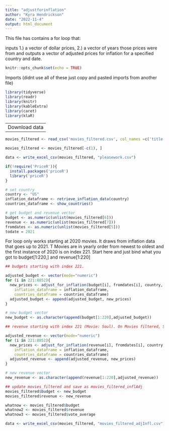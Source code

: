 ---
title: "adjustforinflation"
author: "Kyra Hendrickson"
date: "2022-11-4"
output: html_document
---
This file has contains a  for loop that:

inputs 1.) a vector of dollar prices, 2.) a vector of years those prices were from and outputs a vector of adjusted prices for inflation 
for a specified country and date. 

```{r setup, include=FALSE}
knitr::opts_chunk$set(echo = TRUE)
```

Imports (didnt use all of these just copy and pasted imports from another file)
```{r}
library(tidyverse)
library(readr)
library(knitr)
library(kableExtra)
library(caret)
library(klaR)
```

--
Download data
--
```{r}
movies_filtered <- read_csv('movies_filtered.csv', col_names =c('title','genres','original_language','production_companies','release_date','budget','revenue','vote_average','vote_count','credits'), trim_ws = TRUE, show_col_types = FALSE)

movies_filtered <- movies_filtered[-c(1), ]
```

```{r}
data <- write_excel_csv(movies_filtered, "pleasework.csv")
```



```{r}
if(!require('PriceR')){
  install.packages('priceR')
  library('priceR')
}
```

```{r}
# set country
country <- "US"
inflation_dataframe <- retrieve_inflation_data(country)
countries_dataframe <- show_countries() 

# get budget and revenue vector
budget <- as.numeric(unlist(movies_filtered[6]))
revenue <- as.numeric(unlist(movies_filtered[7]))
fromdates <- as.numeric(unlist(movies_filtered[5]))
todate = 2021
```

For loop only works starting at 2020 movies. It draws from inflation data that goes up to 2021. T
Movies are in yearly order from newest to oldest and the first instance of 2020 is on index 221. 
Start here and just bind what you got to budget[1:220,] and revenue[1:220]

```{r}
## budgets starting with index 221. 

adjusted_budget <- vector(mode="numeric")
for (i in 221:8852){
  new_prices <- adjust_for_inflation(budget[i], fromdates[i], country, todate,
    inflation_dataframe = inflation_dataframe,
    countries_dataframe = countries_dataframe)
  adjusted_budget <- append(adjusted_budget, new_prices)
}

# new budget vector
new_budget <- as.character(append(budget[1:220],adjusted_budget))
```

```{r}
## revenue starting with index 221 (Movie: Soul). On Movies filtered, Soul is index 220. 

adjusted_revenue <- vector(mode="numeric")
for (i in 221:8852){
  new_prices <- adjust_for_inflation(revenue[i], fromdates[i], country, todate,
    inflation_dataframe = inflation_dataframe,
    countries_dataframe = countries_dataframe)
  adjusted_revenue <- append(adjusted_revenue, new_prices)
}

# new revenue vector
new_revenue <- as.character(append(revenue[1:220],adjusted_revenue))
```


```{r}
## update movies_filtered and save as movies_filtered_inflAdj
movies_filtered$budget <- new_budget 
movies_filtered$revenue <- new_revenue 
```

```{r}
whatnow <- movies_filtered$budget
whatnow2 <- movies_filtered$revenue
whatnow3 <- movies_filtered$vote_average
```


```{r}
data <- write_excel_csv(movies_filtered, "movies_filtered_adjInfl.csv")
```


